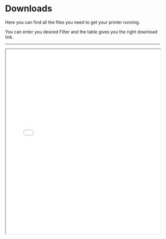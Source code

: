 # Downloads

Here you can find all the files you need to get your printer running.

You can enter you desired Filter and the table gives you the right download link.

* * *

<iframe src='assets/downloads/download.html' width='100%' height='600px'></iframe>
